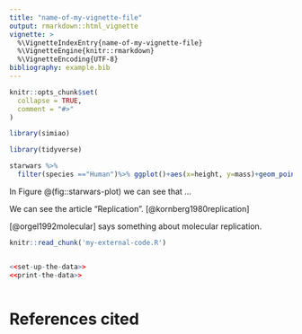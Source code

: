 ```yaml
---
title: "name-of-my-vignette-file"
output: rmarkdown::html_vignette
vignette: >
  %\VignetteIndexEntry{name-of-my-vignette-file}
  %\VignetteEngine{knitr::rmarkdown}
  %\VignetteEncoding{UTF-8}
bibliography: example.bib
---
```


```r
knitr::opts_chunk$set(
  collapse = TRUE,
  comment = "#>"
)
```

```r
library(simiao)
```

```r
library(tidyverse)

starwars %>%
  filter(species =="Human")%>% ggplot()+aes(x=height, y=mass)+geom_point()
```

In Figure \@(fig::starwars-plot) we can see that ...

We can see the article "Replication". [@kornberg1980replication]      

[@orgel1992molecular] says something about molecular replication.

```r
knitr::read_chunk('my-external-code.R')
```

```r

```

```r
<<set-up-the-data>>
<<print-the-data>>
```

```r

```

  
# References cited
